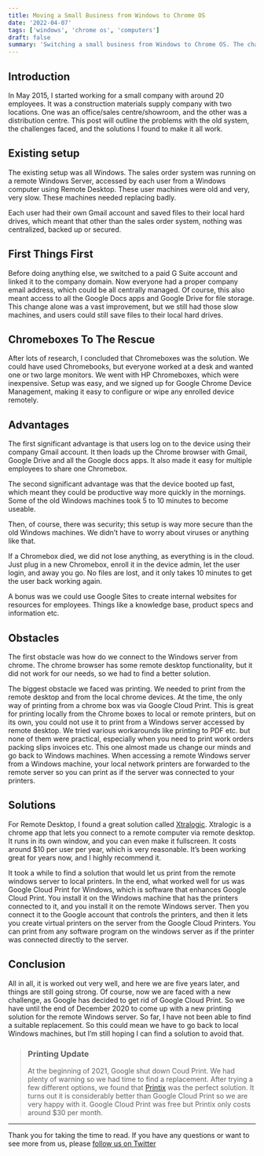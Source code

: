 ```yaml
---
title: Moving a Small Business from Windows to Chrome OS
date: '2022-04-07'
tags: ['windows', 'chrome os', 'computers']
draft: false
summary: 'Switching a small business from Windows to Chrome OS. The challenges faced, and the solutions I found to make it all work.'
---
```


## Introduction

In May 2015, I started working for a small company with around 20 employees. It was a construction materials supply company with two locations.
One was an office/sales centre/showroom, and the other was a distribution centre. This post will outline the problems with the old system,
the challenges faced, and the solutions I found to make it all work.

## Existing setup

The existing setup was all Windows. The sales order system was running on a remote Windows Server, accessed by each user from a Windows computer
using Remote Desktop. These user machines were old and very, very slow. These machines needed replacing badly.

Each user had their own Gmail account and saved files to their local hard drives, which meant that other than the sales order system,
nothing was centralized, backed up or secured.

## First Things First

Before doing anything else, we switched to a paid G Suite account and linked it to the company domain. Now everyone had a proper company email address,
which could be all centrally managed. Of course, this also meant access to all the Google Docs apps and Google Drive for file storage. This change alone
was a vast improvement, but we still had those slow machines, and users could still save files to their local hard drives.

## Chromeboxes To The Rescue

After lots of research, I concluded that Chromeboxes was the solution. We could have used Chromebooks, but everyone worked at a desk and wanted one or
two large monitors. We went with HP Chromeboxes, which were inexpensive. Setup was easy, and we signed up for Google Chrome Device Management, making
it easy to configure or wipe any enrolled device remotely.

## Advantages

The first significant advantage is that users log on to the device using their company Gmail account. It then loads up the Chrome browser with Gmail,
Google Drive and all the Google docs apps. It also made it easy for multiple employees to share one Chromebox.

The second significant advantage was that the device booted up fast, which meant they could be productive way more quickly in the mornings. Some of the
old Windows machines took 5 to 10 minutes to become useable.

Then, of course, there was security; this setup is way more secure than the old Windows machines. We didn’t have to worry about viruses or anything like that.

If a Chromebox died, we did not lose anything, as everything is in the cloud. Just plug in a new Chromebox, enroll it in the device admin, let the user login,
and away you go. No files are lost, and it only takes 10 minutes to get the user back working again.

A bonus was we could use Google Sites to create internal websites for resources for employees. Things like a knowledge base, product specs and information etc.

## Obstacles

The first obstacle was how do we connect to the Windows server from chrome. The chrome browser has some remote desktop functionality, but it did not work
for our needs, so we had to find a better solution.

The biggest obstacle we faced was printing. We needed to print from the remote desktop and from the local chrome devices. At the time, the only way of printing
from a chrome box was via Google Cloud Print. This is great for printing locally from the Chrome boxes to local or remote printers, but on its own, you could
not use it to print from a Windows server accessed by remote desktop. We tried various workarounds like printing to PDF etc. but none of them were practical,
especially when you need to print work orders packing slips invoices etc. This one almost made us change our minds and go back to Windows machines.
When accessing a remote Windows server from a Windows machine, your local network printers are forwarded to the remote server so you can print as if the server
was connected to your printers.

## Solutions

For Remote Desktop, I found a great solution called [Xtralogic](https://www.xtralogic.com/remote-desktop-client-for-chrome). Xtralogic is a chrome app that lets you connect to a remote computer via remote desktop.
It runs in its own window, and you can even make it fullscreen. It costs around $10 per user per year, which is very reasonable. It’s been working great
for years now, and I highly recommend it.

It took a while to find a solution that would let us print from the remote windows server to local printers. In the end, what worked well for us was
Google Cloud Print for Windows, which is software that enhances Google Cloud Print. You install it on the Windows machine that has the printers connected to it,
and you install it on the remote Windows server. Then you connect it to the Google account that controls the printers, and then it lets you create virtual
printers on the server from the Google Cloud Printers. You can print from any software program on the windows server as if the printer was connected directly to the server.

## Conclusion

All in all, it is worked out very well, and here we are five years later, and things are still going strong. Of course, now we are faced with a new challenge,
as Google has decided to get rid of Google Cloud Print. So we have until the end of December 2020 to come up with a new printing solution for the remote
Windows server. So far, I have not been able to find a suitable replacement. So this could mean we have to go back to local Windows machines, but I’m still
hoping I can find a solution to avoid that.

> ### Printing Update
>
> At the beginning of 2021, Google shut down Coud Print. We had plenty of warning so we had time to find a replacement. After trying a few different options,
> we found that [Printix](https://printix.net) was the perfect solution. It turns out it is considerably better than Google Cloud Print so we are very happy with it.
> Google Cloud Print was free but Printix only costs around $30 per month.

---

Thank you for taking the time to read. If you have any questions or want to see more from us, please [follow us on Twitter](https://twitter.com/dermotfl)
